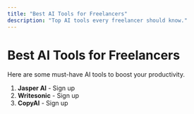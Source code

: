 ```yaml
---
title: "Best AI Tools for Freelancers"
description: "Top AI tools every freelancer should know."
---
```


# Best AI Tools for Freelancers

Here are some must-have AI tools to boost your productivity.

1. **Jasper AI** - <AffiliateButton href="https://example.com/jasper">Sign up</AffiliateButton>
2. **Writesonic** - <AffiliateButton href="https://example.com/writesonic">Sign up</AffiliateButton>
3. **CopyAI** - <AffiliateButton href="https://example.com/copyai">Sign up</AffiliateButton>
